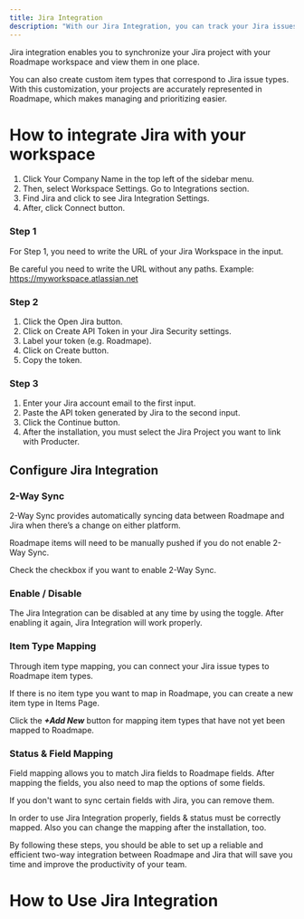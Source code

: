```yaml
---
title: Jira Integration
description: "With our Jira Integration, you can track your Jira issues strategically in Roadmape, without all the complexity of Jira."
---
```


Jira integration enables you to synchronize your Jira project with your Roadmape workspace and view them in one place.

You can also create custom item types that correspond to Jira issue types. With this customization, your projects are accurately represented in Roadmape, which makes managing and prioritizing easier.

# How to integrate Jira with your workspace
 
1. Click Your Company Name in the top left of the sidebar menu.
2. Then, select Workspace Settings.
Go to Integrations section.
3. Find Jira and click to see Jira Integration Settings.
4. After, click Connect button.

### Step 1

For Step 1, you need to write the URL of your Jira Workspace in the input.

<Warning>Be careful you need to write the URL without any paths. Example: https://myworkspace.atlassian.net</Warning>

### Step 2

1. Click the Open Jira button.
2. Click on Create API Token in your Jira Security settings.
3. Label your token (e.g. Roadmape).
4. Click on Create button.
5. Copy the token.

### Step 3

1. Enter your Jira account email to the first input.
2. Paste the API token generated by Jira to the second input.
3. Click the Continue button.
4. After the installation, you must select the Jira Project you want to link with Producter.

## Configure Jira Integration

### 2-Way Sync

2-Way Sync provides automatically syncing data between Roadmape and Jira when there’s a change on either platform.

<Note> Roadmape items will need to be manually pushed if you do not enable 2-Way Sync. </Note>

Check the checkbox if you want to enable 2-Way Sync.

### Enable / Disable

The Jira Integration can be disabled at any time by using the toggle. 
After enabling it again, Jira Integration will work properly.

### Item Type Mapping

Through item type mapping, you can connect your Jira issue types to Roadmape item types.

If there is no item type you want to map in Roadmape, you can create a new item type in Items Page.

Click the ***+Add New*** button for mapping item types that have not yet been mapped to Roadmape.

### Status & Field Mapping

Field mapping allows you to match Jira fields to Roadmape fields. After mapping the fields, you also need to map the options of some fields.

If you don't want to sync certain fields with Jira, you can remove them.

In order to use Jira Integration properly, fields & status must be correctly mapped. Also you can change the mapping after the installation, too.

By following these steps, you should be able to set up a reliable and efficient two-way integration between Roadmape and Jira that will save you time and improve the productivity of your team.

# How to Use Jira Integration